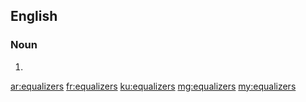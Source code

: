 ==English==

===Noun===
{{head|en}}

# {{plural of|equalizer}}

[[ar:equalizers]]
[[fr:equalizers]]
[[ku:equalizers]]
[[mg:equalizers]]
[[my:equalizers]]